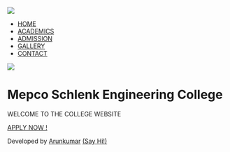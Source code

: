 [![](Images/logo1.svg)](index.html)

*   [HOME](index.html)
*   [ACADEMICS](sample.html)
*   [ADMISSION](admission.html)
*   [GALLERY](gallery.html)
*   [CONTACT](contact.html)

![](Images/Main_building.jpg)

**Mepco Schlenk Engineering College**
=====================================

WELCOME TO THE COLLEGE WEBSITE

[APPLY NOW !](admission.html)

Developed by [Arunkumar](https://www.github.com/Arunkumar-eng) [(Say Hi!)](https://www.instagram.com/arunkumar49r)